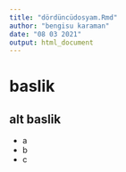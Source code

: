 ```yaml
---
title: "dördüncüdosyam.Rmd"
author: "bengisu karaman"
date: "08 03 2021"
output: html_document
---
```


# baslik
  
## alt baslik
  
* a
* b
* c
